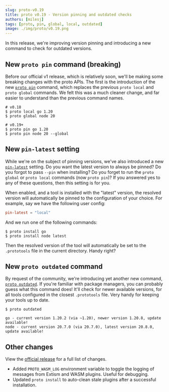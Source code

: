 ```yaml
---
slug: proto-v0.19
title: proto v0.19 - Version pinning and outdated checks
authors: [milesj]
tags: [proto, pin, global, local, outdated]
image: ./img/proto/v0.19.png
---
```


In this release, we're improving version pinning and introducing a new command to check for outdated
versions.

<!--truncate-->

## New `proto pin` command (breaking)

Before our official v1 release, which is relatively soon, we'll be making some breaking changes with
the proto APIs. The first is the introduction of the new [`proto pin`](/docs/proto/commands/pin)
command, which replaces the previous `proto local` and `proto global` commands. We felt this was a
much cleaner change, and far easier to understand than the previous command names.

```shell
# v0.18
$ proto local go 1.20
$ proto global node 20

# v0.19+
$ proto pin go 1.20
$ proto pin node 20 --global
```

## New `pin-latest` setting

While we're on the subject of pinning versions, we've also introduced a new
[`pin-latest`](/docs/proto/config#pin-latest) setting. Do you want the latest version to always be
pinned? Do you forgot to pass `--pin` when installing? Do you forget to run the `proto global` or
`proto local` commands (now `proto pin`)? If you answered yes to any of these questions, then this
setting is for you.

When enabled, and a tool is installed with the "latest" version, the resolved version will
automatically be pinned to the configuration of your choice. For example, say we have the following
user config:

```toml title="~/.proto/config.toml"
pin-latest = "local"
```

And we run one of the following commands:

```shell
$ proto install go
$ proto install node latest
```

Then the resolved version of the tool will automatically be set to the `.prototools` file in the
current directory. Handy right?

## New `proto outdated` command

By request of the community, we're introducing yet another new command,
[`proto outdated`](/docs/proto/commands/outdated). If you're familiar with package managers, you can
probably guess what this command does! It'll check for newer available versions, for all tools
configured in the closest `.prototools` file. Very handy for keeping your tools up to date.

```
$ proto outdated

go - current version 1.20.2 (via ~1.20), newer version 1.20.8, update available!
node - current version 20.7.0 (via 20.7.0), latest version 20.8.0, update available!
```

## Other changes

View the [official release](https://github.com/moonrepo/proto/releases/tag/v0.19.0) for a full list
of changes.

- Added `PROTO_WASM_LOG` environment variable to toggle the logging of messages from Extism and WASM
  plugins. Useful for debugging.
- Updated `proto install` to auto-clean stale plugins after a successful installation.
